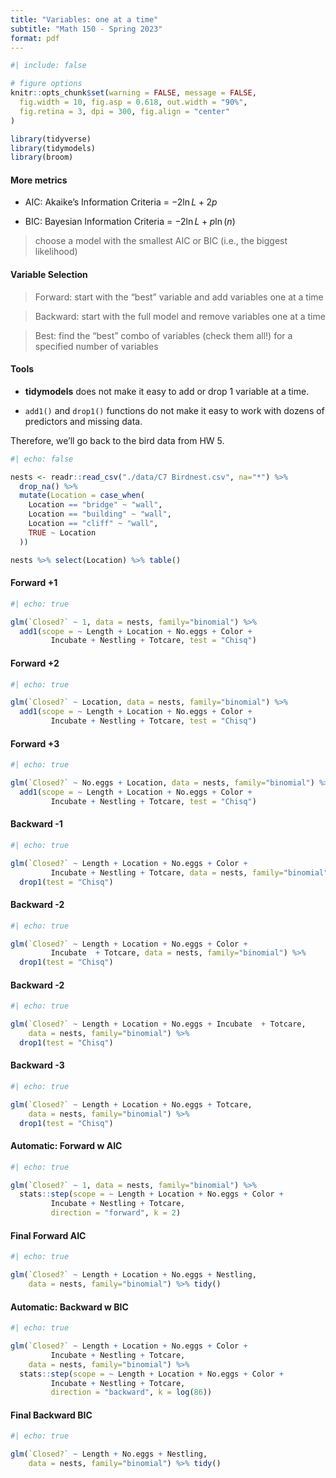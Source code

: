 ```yaml
---
title: "Variables: one at a time"
subtitle: "Math 150 - Spring 2023"
format: pdf
---
```


```r
#| include: false

# figure options
knitr::opts_chunk$set(warning = FALSE, message = FALSE,
  fig.width = 10, fig.asp = 0.618, out.width = "90%",
  fig.retina = 3, dpi = 300, fig.align = "center"
)

library(tidyverse)
library(tidymodels)
library(broom)
```

#### More metrics

* AIC: Akaike's Information Criteria = $-2\ln L + 2p$

* BIC: Bayesian Information Criteria = $-2 \ln L + p \ln(n)$

> choose a model with the smallest AIC or BIC (i.e., the biggest likelihood)

#### Variable Selection

> Forward: start with the "best" variable and add variables one at a time

> Backward: start with the full model and remove variables one at a time

> Best: find the "best" combo of variables (check them all!) for a specified number of variables

#### Tools

* **tidymodels** does not make it easy to add or drop 1 variable at a time.

* `add1()` and `drop1()` functions do not make it easy to work with dozens of predictors and missing data.

Therefore, we'll go back to the bird data from HW 5.

```r
#| echo: false

nests <- readr::read_csv("./data/C7 Birdnest.csv", na="*") %>%
  drop_na() %>%
  mutate(Location = case_when(
    Location == "bridge" ~ "wall",
    Location == "building" ~ "wall",
    Location == "cliff" ~ "wall",
    TRUE ~ Location
  )) 
```

```r
nests %>% select(Location) %>% table()
```


#### Forward +1

```r
#| echo: true

glm(`Closed?` ~ 1, data = nests, family="binomial") %>%
  add1(scope = ~ Length + Location + No.eggs + Color +
         Incubate + Nestling + Totcare, test = "Chisq")
```

#### Forward +2

```r
#| echo: true

glm(`Closed?` ~ Location, data = nests, family="binomial") %>%
  add1(scope = ~ Length + Location + No.eggs + Color +
         Incubate + Nestling + Totcare, test = "Chisq")
```


#### Forward +3

```r
#| echo: true

glm(`Closed?` ~ No.eggs + Location, data = nests, family="binomial") %>%
  add1(scope = ~ Length + Location + No.eggs + Color +
         Incubate + Nestling + Totcare, test = "Chisq")
```


#### Backward -1 

```r
#| echo: true

glm(`Closed?` ~ Length + Location + No.eggs + Color +
         Incubate + Nestling + Totcare, data = nests, family="binomial") %>%
  drop1(test = "Chisq")
```

#### Backward -2 

```r
#| echo: true

glm(`Closed?` ~ Length + Location + No.eggs + Color +
         Incubate  + Totcare, data = nests, family="binomial") %>%
  drop1(test = "Chisq")
```

#### Backward -2 

```r
#| echo: true

glm(`Closed?` ~ Length + Location + No.eggs + Incubate  + Totcare, 
    data = nests, family="binomial") %>%
  drop1(test = "Chisq")
```


#### Backward -3 

```r
#| echo: true

glm(`Closed?` ~ Length + Location + No.eggs + Totcare, 
    data = nests, family="binomial") %>%
  drop1(test = "Chisq")
```



#### Automatic: Forward w AIC

```r
#| echo: true

glm(`Closed?` ~ 1, data = nests, family="binomial") %>%
  stats::step(scope = ~ Length + Location + No.eggs + Color +
         Incubate + Nestling + Totcare, 
         direction = "forward", k = 2)

```

#### Final Forward AIC

```r
#| echo: true

glm(`Closed?` ~ Length + Location + No.eggs + Nestling,
    data = nests, family="binomial") %>% tidy()
```


#### Automatic: Backward w BIC

```r
#| echo: true

glm(`Closed?` ~ Length + Location + No.eggs + Color +
         Incubate + Nestling + Totcare,
    data = nests, family="binomial") %>%
  stats::step(scope = ~ Length + Location + No.eggs + Color +
         Incubate + Nestling + Totcare, 
         direction = "backward", k = log(86))

```


#### Final Backward BIC

```r
#| echo: true

glm(`Closed?` ~ Length + No.eggs + Nestling,
    data = nests, family="binomial") %>% tidy()
```


